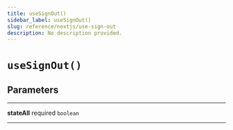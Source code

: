 ```yaml
---
title: useSignOut()
sidebar_label: useSignOut()
slug: reference/nextjs/use-sign-out
description: No description provided.
---
```


# `useSignOut()`

## Parameters

---

**<span className="parameter-name">stateAll</span>** <span className="optional-status">required</span> `boolean`

---
